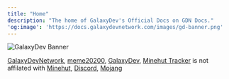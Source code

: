```yaml
---
title: "Home"
description: "The home of GalaxyDev's Official Docs on GDN Docs."
'og:image': 'https://docs.galaxydevnetwork.com/images/gd-banner.png'
---
```

<img src="/images/gd-banner.png" alt="GalaxyDev Banner" title="GalaxyDev Banner" />

[GalaxyDevNetwork](https://galaxydevnetwork.com), [meme20200](https://meme20200.net), [GalaxyDev](/galaxydev/home), [Minehut Tracker](/mhtracker/home) is not affilated with [Minehut](https://minehut.com), [Discord](https://discord.com), [Mojang](https://minecraft.net)